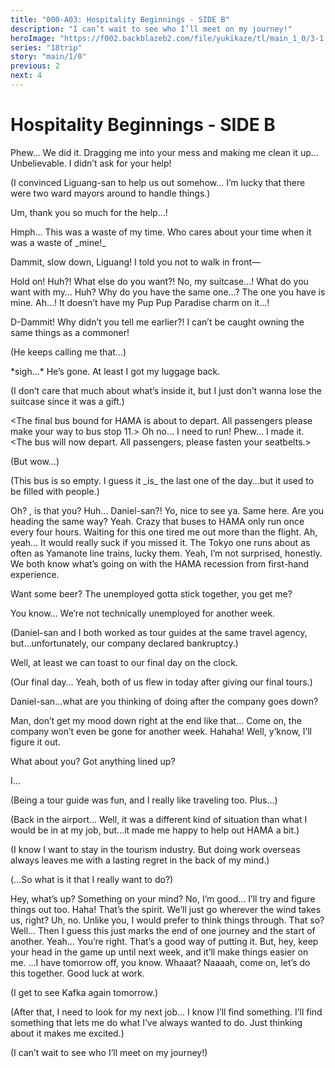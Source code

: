 ```yaml
---
title: "000-A03: Hospitality Beginnings - SIDE B"
description: "I can’t wait to see who I’ll meet on my journey!"
heroImage: "https://f002.backblazeb2.com/file/yukikaze/tl/main_1_0/3-1.jpg"
series: "18trip"
story: "main/1/0"
previous: 2
next: 4
---
```



# Hospitality Beginnings - SIDE B

<Divider loc="Tokyo Metropolis International Airport - Lobby"/>

<StoryImg src="https://f002.backblazeb2.com/file/yukikaze/tl/main_1_0/3-1.jpg" alt="1" />

<Bubble mc>
Phew… We did it.
</Bubble>

<Bubble character="Liguang">
Dragging me into your mess and making me clean it up… Unbelievable.
</Bubble>

<Bubble character="Renga">
I didn’t ask for your help!
</Bubble>

<Bubble mc>
<p class="t">(I convinced Liguang-san to help us out somehow… I’m lucky that there were two ward mayors around to handle things.)</p>

Um, thank you so much for the help…!
</Bubble>

<Bubble character="Liguang">
Hmph… This was a waste of my time.
</Bubble>

<Bubble character="Renga">
Who cares about your time when it was a waste of _mine!_

Dammit, slow down, Liguang! I told you not to walk in front&NoBreak;—
</Bubble>

<Bubble mc>
Hold on!
</Bubble>

<Bubble character="Renga">
Huh?! What else do you want?!
</Bubble>

<Bubble mc>
No, my suitcase…!
</Bubble>

<Bubble character="Renga">
What do you want with my… Huh? Why do you have the same one…?
</Bubble>

<Bubble mc>
The one you have is mine.
</Bubble>

<Bubble character="Renga">
Ah…! It doesn’t have my Pup Pup Paradise charm on it…!

D-Dammit! Why didn’t you tell me earlier?! I can’t be caught owning the same things as a commoner!
</Bubble>

<Bubble mc>
<p class="t">(He keeps calling me that…)</p>

&ast;sigh…&ast; He’s gone. At least I got my luggage back.

<p class="t">(I don’t care that much about what’s inside it, but I just don’t wanna lose the suitcase since it was a gift.)</p>
</Bubble>

<Box type="radio">
&lt;&NoBreak;The final bus bound for HAMA is about to depart. All passengers please make your way to bus stop 11.&NoBreak;&gt;
</Box>

<Bubble mc>
Oh no… I need to run!
</Bubble>

<Divider loc="Bus"/>

<Bubble mc>
Phew… I made it.
</Bubble>

<Box type="radio">
&lt;&NoBreak;The bus will now depart. All passengers, please fasten your seatbelts.&NoBreak;&gt;
</Box>

<Bubble mc>
<p class="t">(But wow…)</p>

<p class="t">(This bus is so empty. I guess it _is_ the last one of the day…but it used to be filled with people.)</p>
</Bubble>

<Bubble character="Daniel" unknown>
Oh? <Name last />, is that you?
</Bubble>

<Bubble mc>
Huh… Daniel-san?!
</Bubble>

<StoryImg src="https://f002.backblazeb2.com/file/yukikaze/tl/main_1_0/3-2.jpg" alt="2" />

<Bubble character="Daniel">
Yo, nice to see ya.
</Bubble>

<Bubble mc>
Same here. Are you heading the same way?
</Bubble>

<Bubble character="Daniel">
Yeah. Crazy that buses to HAMA only run once every four hours. Waiting for this one tired me out more than the flight.
</Bubble>

<Bubble mc>
Ah, yeah… It would really suck if you missed it. The Tokyo one runs about as often as Yamanote line trains, lucky them.
</Bubble>

<Bubble character="Daniel">
Yeah, I’m not surprised, honestly. We both know what’s going on with the HAMA recession from first-hand experience.

Want some beer? The unemployed gotta stick together, you get me?
</Bubble>

<Bubble mc>
You know… We’re not technically unemployed for another week.

<p class="t">(Daniel-san and I both worked as tour guides at the same travel agency, but…unfortunately, our company declared bankruptcy.)</p>
</Bubble>

<Bubble character="Daniel">
Well, at least we can toast to our final day on the clock.
</Bubble>

<Bubble mc>
<p class="t">(Our final day… Yeah, both of us flew in today after giving our final tours.)</p>

Daniel-san…what are you thinking of doing after the company goes down?
</Bubble>

<Bubble character="Daniel">
Man, don’t get my mood down right at the end like that…
</Bubble>

<Bubble mc>
Come on, the company won’t even be gone for another week.
</Bubble>

<Bubble character="Daniel">
Hahaha! Well, y’know, I’ll figure it out.

What about you? Got anything lined up?
</Bubble>

<Bubble mc>
I…

<p class="t">(Being a tour guide was fun, and I really like traveling too. Plus…)</p>

<p class="t">(Back in the airport… Well, it was a different kind of situation than what I would be in at my job, but…it made me happy to help out HAMA a bit.)</p>

<p class="t">(I know I want to stay in the tourism industry. But doing work overseas always leaves me with a lasting regret in the back of my mind.)</p>

<p class="t">(...So what is it that I really want to do?)</p>
</Bubble>

<Bubble character="Daniel">
Hey, what’s up? Something on your mind?
</Bubble>

<Bubble mc>
No, I’m good… I’ll try and figure things out too.
</Bubble>

<Bubble character="Daniel">
Haha! That’s the spirit. We’ll just go wherever the wind takes us, right?
</Bubble>

<Bubble mc>
Uh, no. Unlike you, I would prefer to think things through.
</Bubble>

<Bubble character="Daniel">
That so? Well… Then I guess this just marks the end of one journey and the start of another.
</Bubble>

<Bubble mc>
Yeah… You’re right. That’s a good way of putting it.
</Bubble>

<Bubble character="Daniel">
But, hey, keep your head in the game up until next week, and it’ll make things easier on me.
</Bubble>

<Bubble mc>
…I have tomorrow off, you know.
</Bubble>

<Bubble character="Daniel">
Whaaat? Naaaah, come on, let’s do this together.
</Bubble>

<Bubble mc>
Good luck at work.

<p class="t">(I get to see Kafka again tomorrow.)</p>

<p class="t">(After that, I need to look for my next job… I know I’ll find something. I’ll find something that lets me do what I’ve always wanted to do. Just thinking about it makes me excited.)</p>

<p class="t">(I can’t wait to see who I’ll meet on my journey!)</p>
</Bubble>
